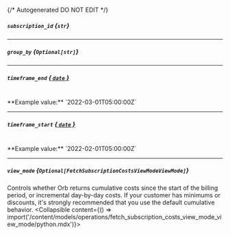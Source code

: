 {/* Autogenerated DO NOT EDIT  */}

##### `subscription_id` *{`str`}*

---
##### `group_by` *{`Optional[str]`}*

---
##### `timeframe_end` [*{ `date` }*](https://docs.python.org/3/library/datetime.html#date-objects)
<br/>
**Example value:** `2022-03-01T05:00:00Z`

---
##### `timeframe_start` [*{ `date` }*](https://docs.python.org/3/library/datetime.html#date-objects)
<br/>
**Example value:** `2022-02-01T05:00:00Z`

---
##### `view_mode` *{`Optional[FetchSubscriptionCostsViewModeViewMode]`}*
Controls whether Orb returns cumulative costs since the start of the billing period, or incremental day-by-day costs. If your customer has minimums or discounts, it's strongly recommended that you use the default cumulative behavior.
<Collapsible content={() => import('/content/models/operations/fetch_subscription_costs_view_mode_view_mode/python.mdx')}>
</Collapsible>


